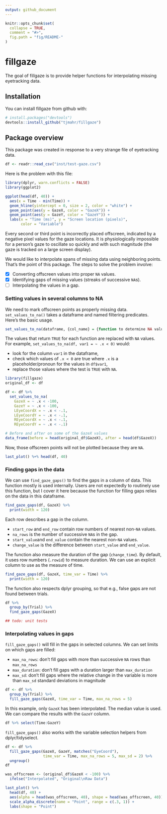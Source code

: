 ```yaml
---
output: github_document
---
```


<!-- README.md is generated from README.Rmd. Please edit that file -->

```r
knitr::opts_chunk$set(
  collapse = TRUE,
  comment = "#>",
  fig.path = "fig/README-"
)
```

# fillgaze

The goal of fillgaze is to provide helper functions for interpolating missing
eyetracking data.

## Installation

You can install fillgaze from github with:

```r
# install.packages("devtools")
devtools::install_github("tjmahr/fillgaze")
```

## Package overview

This package was created in response to a very strange file of eyetracking data.

```r
df <- readr::read_csv("inst/test-gaze.csv")
```

Here is the problem with this file:

```r
library(dplyr, warn.conflicts = FALSE)
library(ggplot2)

ggplot(head(df, 40)) + 
  aes(x = Time - min(Time)) + 
  geom_hline(yintercept = 0, size = 2, color = "white") + 
  geom_point(aes(y = GazeX, color = "GazeX")) +
  geom_point(aes(y = GazeY, color = "GazeY")) + 
  labs(x = "Time (ms)", y = "Screen location (pixels)", 
       color = "Variable")
```

Every second or third point is incorrectly placed offscreen, indicated by a
negative pixel values for the gaze locations. It is physiologically impossible 
for a person's gaze to oscillate so quickly and with such magnitude (the gaze 
is tracked on a large screen display).

We would like to interpolate spans of missing data using 
neighboring points. That's the point of this package.
The steps to solve the problem involve:

- [x] Converting offscreen values into proper `NA` values.
- [x] Identifying gaps of missing values (streaks of successive `NA`s).
- [ ] Interpolating the values in a gap.

### Setting values in several columns to NA

We need to mark offscreen points as properly missing data.
`set_values_to_na()` takes a dataframe and named filtering predicates. 
Here's the basic usage.

```r
set_values_to_na(dataframe, {col_name} = {function to determine NA values})
```

The values that return `TRUE` for each function are replaced with `NA` values.
For example, `set_values_to_na(df, var1 = ~ .x < 0)` would:

* look for the column `var1` in the dataframe, 
* check which values of `.x < 0` are true where `.x` is a placeholder/pronoun 
  for the values in `df$var1`,
* replace those values where the test is `TRUE` with `NA`.

```r
library(fillgaze)
original_df <- df

df <- df %>% 
  set_values_to_na(
    GazeX = ~ .x < -100, 
    GazeY = ~ .x < -100, 
    LEyeCoordX = ~ .x < -.1, 
    LEyeCoordY = ~ .x < -.1,
    REyeCoordX = ~ .x < -.1, 
    REyeCoordY = ~ .x < -.1)

# Before and after on some of the GazeX values
data_frame(before = head(original_df$GazeX), after = head(df$GazeX))
```

Now, those offscreen points will not be plotted because they are `NA`.

```r
last_plot() %+% head(df, 40)
```

### Finding gaps in the data

We can use `find_gaze_gaps()` to find the gaps in a column of data. This
function mostly is used internally. Users are not expectedly to routinely use
this function, but I cover it here because the function for filling gaps relies
on the data in this dataframe.

```r
find_gaze_gaps(df, GazeX) %>% 
  print(width = 120)
```

Each row describes a gap in the column. 

* `start_row` and `end_row` contain row numbers of nearest non-`NA` values. 
* `na_rows` is the number of successive `NA`s in the gap.
* `start_value`and `end_value` contain the nearest non-`NA` values. 
* `change_value` is the difference between `start_value` and `end_value`.

The function also measure the duration of the gap (`change_time`). By default,
it uses row numbers (`.rowid`) to measure duration. We can use an explicit
column to use as the measure of time.

```r
find_gaze_gaps(df, GazeX, time_var = Time) %>% 
  print(width = 120)
```

The function also respects dplyr grouping, so that e.g., false gaps are not found
between trials.

```r
df %>% 
  group_by(Trial) %>% 
  find_gaze_gaps(GazeX)
```

```r
## todo: unit tests
```



### Interpolating values in gaps

`fill_gaze_gaps()` will fill in the gaps in selected columns. We can set limits 
on which gaps are filled:

- `max_na_rows`: don't fill gaps with more than successive `NA` rows than `max_na_rows`
- `max_duration`: don't fill gaps with a duration larger than `max_duration` 
- `max_sd`: don't fill gaps where the relative change in the variable is more than `max_sd` standard deviations in magnitude

```r
df <- df %>% 
  group_by(Trial) %>% 
  fill_gaze_gaps(GazeX, time_var = Time, max_na_rows = 5)
```

In this example, only `GazeX` has been interpolated. The median value is used.
We can compare the results with the `GazeY` column.

```r
df %>% select(Time:GazeY)
```

`fill_gaze_gaps()` also works with the variable selection helpers from dplyr/tidyselect.

```r
df <- df %>% 
  fill_gaze_gaps(GazeX, GazeY, matches("EyeCoord"), 
                 time_var = Time, max_na_rows = 5, max_sd = 2) %>% 
  ungroup()
df
```

```r
was_offscreen <- (original_df$GazeX < -100) %>% 
  ifelse("Interpolated", "Original\nRaw Data")

last_plot() %+% 
  head(df, 40) + 
  aes(alpha = head(was_offscreen, 40), shape = head(was_offscreen, 40)) + 
  scale_alpha_discrete(name = "Point", range = c(.3, 1)) + 
  labs(shape = "Point")
```



